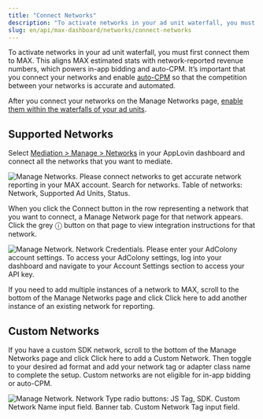 ```yaml
---
title: "Connect Networks"
description: "To activate networks in your ad unit waterfall, you must first connect them to MAX."
slug: en/api/max-dashboard/networks/connect-networks
---
```

To activate <Glossary>networks</Glossary> in your ad unit <Glossary>waterfall</Glossary>, you must first connect them to MAX.
This aligns MAX estimated stats with network-reported revenue numbers, which powers <Glossary>in-app bidding</Glossary> and auto-<Glossary>CPM</Glossary>.
It’s important that you connect your networks and enable [auto-<Abbr>CPM</Abbr>](./auto-cpm) so that the competition between your networks is accurate and automated.

After you connect your networks on the <UILabel>Manage Networks</UILabel> page, [enable them within the waterfalls of your ad units](../ad-units/enabling-networks).

## Supported Networks

Select [<UILabel>Mediation &gt; Manage &gt; Networks</UILabel>](https://dash.applovin.com/o/mediation/networks) in your AppLovin dashboard and connect all the networks that you want to <Glossary>mediate</Glossary>.

![Manage Networks. Please connect networks to get accurate network reporting in your MAX account. Search for networks. Table of networks: Network, Supported Ad Units, Status.](/images/connect-networks-01.png)

When you click the <UILabel>Connect</UILabel> button in the row representing a network that you want to connect, a <UILabel>Manage Network</UILabel> page for that network appears.
Click the grey <UILabel>ⓘ</UILabel> button on that page to view integration instructions for that network.

![Manage Network. Network Credentials. Please enter your AdColony account settings. To access your AdColony settings, log into your dashboard and navigate to your Account Settings section to access your API key.](/images/connect-networks-02.png)

If you need to add multiple instances of a network to MAX, scroll to the bottom of the <UILabel>Manage Networks</UILabel> page and click <UILabel>Click here to add another instance of an existing network for reporting</UILabel>.

## Custom Networks

If you have a custom <Glossary>SDK</Glossary> network, scroll to the bottom of the <UILabel>Manage Networks</UILabel> page and click <UILabel>Click here to add a Custom Network</UILabel>.
Then toggle to your desired ad format and add your network tag or adapter class name to complete the setup.
Custom networks are not eligible for in-app bidding or auto-<Abbr>CPM</Abbr>.

![Manage Network. Network Type radio buttons: JS Tag, SDK. Custom Network Name input field. Banner tab. Custom Network Tag input field.](/images/connect-networks-03.png)

